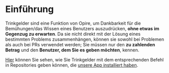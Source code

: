 # Einführung

Trinkgelder sind eine Funktion von Opire, um Dankbarkeit für die Bemühungen/das Wissen eines Benutzers auszudrücken, **ohne etwas im Gegenzug zu erwarten**. Da sie nicht direkt mit der Lösung eines bestimmten Problems zusammenhängen, können sie sowohl bei Problemen als auch bei PRs verwendet werden; Sie müssen nur den **zu zahlenden Betrag** und den **Benutzer, dem Sie es geben möchten**, kennen.

[Hier](/overview/commands#tip-a-user) können Sie sehen, wie Sie Trinkgelder mit dem entsprechenden Befehl in Repositories geben können, die [unsere App installiert haben](/overview/install-app).

